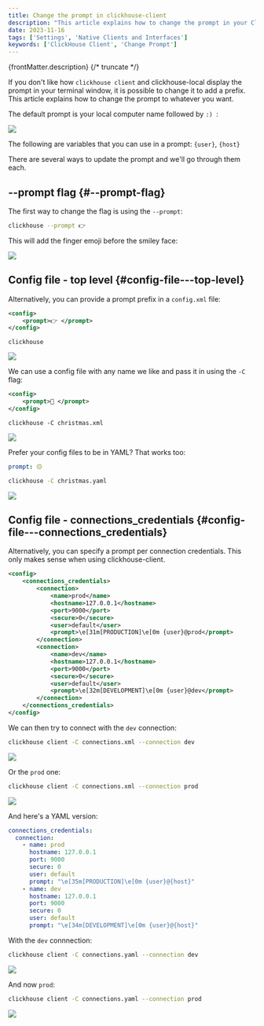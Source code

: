```yaml
---
title: Change the prompt in clickhouse-client
description: "This article explains how to change the prompt in your Clickhouse client and clickhouse-local terminal window from :) to a prefix followed by :)"
date: 2023-11-16
tags: ['Settings', 'Native Clients and Interfaces']
keywords: ['ClickHouse Client', 'Change Prompt']
---
```


{frontMatter.description}
{/* truncate */}


If you don't like how `clickhouse client` and clickhouse-local display the prompt in your terminal window, it is possible to change it to add a prefix.
This article explains how to change the prompt to whatever you want.

The default prompt is your local computer name followed by `:) `:

![](./images/change-the-prompt-in-clickhouse-client/0_prompt.png) 

The following are variables that you can use in a prompt: `{user}`, `{host}`

There are several ways to update the prompt and we'll go through them each.


## --prompt flag {#--prompt-flag}

The first way to change the flag is using the `--prompt`:

```bash
clickhouse --prompt 👉
```

This will add the finger emoji before the smiley face:

![](./images/change-the-prompt-in-clickhouse-client/1_prompt.png)

## Config file - top level {#config-file---top-level}

Alternatively, you can provide a prompt prefix in a `config.xml` file:

```xml
<config>
    <prompt>👉 </prompt>
</config>
```

```
clickhouse
```


![](./images/change-the-prompt-in-clickhouse-client/2_prompt.png)

We can use a config file with any name we like and pass it in using the `-C` flag:

```xml
<config>
    <prompt>🎄 </prompt>
</config>
```


```
clickhouse -C christmas.xml
```

![](./images/change-the-prompt-in-clickhouse-client/3_prompt.png)

Prefer your config files to be in YAML?
That works too:

```yaml
prompt: 🟡
```


```bash
clickhouse -C christmas.yaml
```

![](./images/change-the-prompt-in-clickhouse-client/4_prompt.png)

## Config file - connections_credentials {#config-file---connections_credentials}

Alternatively, you can specify a prompt per connection credentials.
This only makes sense when using clickhouse-client.

```xml
<config>
    <connections_credentials>
        <connection>
            <name>prod</name>
            <hostname>127.0.0.1</hostname>
            <port>9000</port>
            <secure>0</secure>
            <user>default</user>
            <prompt>\e[31m[PRODUCTION]\e[0m {user}@prod</prompt>
        </connection>
        <connection>
            <name>dev</name>
            <hostname>127.0.0.1</hostname>
            <port>9000</port>
            <secure>0</secure>
            <user>default</user>
            <prompt>\e[32m[DEVELOPMENT]\e[0m {user}@dev</prompt>
        </connection>
    </connections_credentials>
</config>
```

We can then try to connect with the `dev` connection:

```bash
clickhouse client -C connections.xml --connection dev
```

![](./images/change-the-prompt-in-clickhouse-client/5_prompt.png)

Or the `prod` one:

```bash
clickhouse client -C connections.xml --connection prod
```

![](./images/change-the-prompt-in-clickhouse-client/6_prompt.png)

And here's a YAML version:

```yaml
connections_credentials:
  connection:
    - name: prod
      hostname: 127.0.0.1
      port: 9000
      secure: 0
      user: default
      prompt: "\e[35m[PRODUCTION]\e[0m {user}@{host}"
    - name: dev
      hostname: 127.0.0.1
      port: 9000
      secure: 0
      user: default
      prompt: "\e[34m[DEVELOPMENT]\e[0m {user}@{host}"
```

With the `dev` connnection:

```bash
clickhouse client -C connections.yaml --connection dev
```

![](./images/change-the-prompt-in-clickhouse-client/7_prompt.png)

And now `prod`:

```bash
clickhouse client -C connections.yaml --connection prod
```

![](./images/change-the-prompt-in-clickhouse-client/8_prompt.png)
